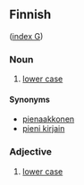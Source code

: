 ==Finnish==
([[Wiktionary:Finnish_index_g|index G]])

===Noun===

# [[lower case]] 

====Synonyms====
* [[pienaakkonen]]
* [[pieni kirjain]]

===Adjective===

# [[lower case]]
